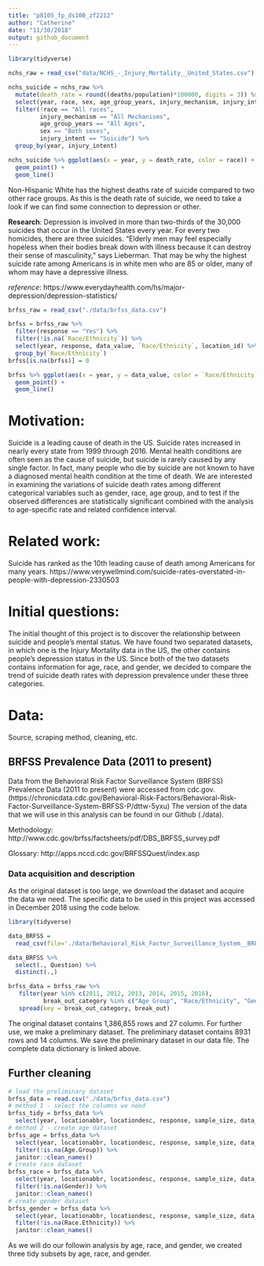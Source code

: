 ```yaml
---
title: "p8105_fp_ds100_zf2212"
author: "Catherine"
date: "11/30/2018"
output: github_document
---
```



```r
library(tidyverse)

```

```r
nchs_raw = read_csv("data/NCHS_-_Injury_Mortality__United_States.csv") %>% janitor::clean_names()
```

```r
nchs_suicide = nchs_raw %>% 
  mutate(death_rate = round((deaths/population)*100000, digits = 3)) %>% 
  select(year, race, sex, age_group_years, injury_mechanism, injury_intent, death_rate) %>%
  filter(!race == "All races",
         injury_mechanism == "All Mechanisms",
         age_group_years == "All Ages",
         sex == "Both sexes",
         injury_intent == "Suicide") %>% 
  group_by(year, injury_intent) 

```

```r
nchs_suicide %>% ggplot(aes(x = year, y = death_rate, color = race)) +
  geom_point() +
  geom_line()
```

Non-Hispanic White has the highest deaths rate of suicide compared to two other race groups.
As this is the death rate of suicide, we need to take a look if we can find some connection to depression or other.

__Research__: Depression is involved in more than two-thirds of the 30,000 suicides that occur in the United States every year. For every two homicides, there are three suicides. "Elderly men may feel especially hopeless when their bodies break down with illness because it can destroy their sense of masculinity," says Lieberman. That may be why the highest suicide rate among Americans is in white men who are 85 or older, many of whom may have a depressive illness.

_reference_: https://www.everydayhealth.com/hs/major-depression/depression-statistics/


```r
brfss_raw = read_csv("./data/brfss_data.csv")
```
```r
brfss = brfss_raw %>% 
  filter(response == "Yes") %>%
  filter(!is.na(`Race/Ethnicity`)) %>% 
  select(year, response, data_value, `Race/Ethnicity`, location_id) %>% 
  group_by(`Race/Ethnicity`)
brfss[is.na(brfss)] = 0

brfss %>% ggplot(aes(x = year, y = data_value, color = `Race/Ethnicity`)) + 
  geom_point() +
  geom_line() 
```

# Motivation:

Suicide is a leading cause of death in the US. Suicide rates increased in nearly every state from 1999 through 2016. Mental health conditions are often seen as the cause of suicide, but suicide is rarely caused by any single factor. In fact, many people who die by suicide are not known to have a diagnosed mental health condition at the time of death. We are interested in examining the variations of suicide death rates among different categorical variables such as gender, race, age group, and to test if the observed differences are statistically significant combined with the analysis to age-specific rate and related confidence interval.


# Related work:

Suicide has ranked as the 10th leading cause of death among Americans for many years. https://www.verywellmind.com/suicide-rates-overstated-in-people-with-depression-2330503


# Initial questions:

The initial thought of this project is to discover the relationship between suicide and people's mental status. We have found two separated datasets, in which one is the Injury Mortality data in the US, the other contains people's depression status in the US. Since both of the two datasets contains information for age, race, and gender, we decided to compare the trend of suicide death rates with depression prevalence under these three categories.

# Data:
Source, scraping method, cleaning, etc. 

## BRFSS Prevalence Data (2011 to present)

Data from the Behavioral Risk Factor Surveillance System (BRFSS) Prevalence Data (2011 to present) were accessed from cdc.gov.(https://chronicdata.cdc.gov/Behavioral-Risk-Factors/Behavioral-Risk-Factor-Surveillance-System-BRFSS-P/dttw-5yxu) The version of the data that we will use in this analysis can be found in our Github (./data).

Methodology: http://www.cdc.gov/brfss/factsheets/pdf/DBS_BRFSS_survey.pdf 

Glossary: http://apps.nccd.cdc.gov/BRFSSQuest/index.asp

### Data acquisition and description

As the original dataset is too large, we download the dataset and acquire the data we need. The specific data to be used in this project was accessed in December 2018 using the code below. 

```r
library(tidyverse)

data_BRFSS = 
  read_csv(file='./data/Behavioral_Risk_Factor_Surveillance_System__BRFSS__Prevalence_Data__2011_to_present_.csv')

data_BRFSS %>% 
  select(., Question) %>%
  distinct(.,)

brfss_data = brfss_raw %>% 
   filter(year %in% c(2011, 2012, 2013, 2014, 2015, 2016),
          break_out_category %in% c("Age Group", "Race/Ethnicity", "Gender")) %>% 
   spread(key = break_out_category, break_out)
```

The original dataset contains 1,386,855 rows and 27 column. For further use, we make a preliminary dataset. The preliminary dataset contains 8931 rows and 14 columns. We save the preliminary dataset in our data file. The complete data dictionary is linked above.

## Further cleaning
```r
# load the preliminary dataset
brfss_data = read.csv("./data/brfss_data.csv") 
# method 1 - select the columns we need
brfss_tidy = brfss_data %>% 
  select(year, locationabbr, locationdesc, response, sample_size, data_value, Age.Group, Gender, Race.Ethnicity, geo_location) 
# method 2 - create age dataset
brfss_age = brfss_data %>% 
  select(year, locationabbr, locationdesc, response, sample_size, data_value, Age.Group) %>% 
  filter(!is.na(Age.Group)) %>% 
  janitor::clean_names()
# create race dataset
brfss_race = brfss_data %>% 
  select(year, locationabbr, locationdesc, response, sample_size, data_value, Gender) %>% 
  filter(!is.na(Gender)) %>% 
  janitor::clean_names()
# create gender dataset
brfss_gender = brfss_data %>% 
  select(year, locationabbr, locationdesc, response, sample_size, data_value, Race.Ethnicity) %>% 
  filter(!is.na(Race.Ethnicity)) %>% 
  janitor::clean_names()
```

As we will do our followin analysis by age, race, and gender, we created three tidy subsets by age, race, and gender. 

